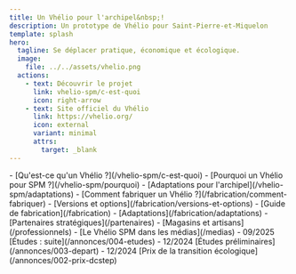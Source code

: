 ```yaml
---
title: Un Vhélio pour l'archipel&nbsp;!
description: Un prototype de Vhélio pour Saint-Pierre-et-Miquelon
template: splash
hero:
  tagline: Se déplacer pratique, économique et écologique.
  image:
    file: ../../assets/vhelio.png
  actions:
    - text: Découvrir le projet
      link: vhelio-spm/c-est-quoi
      icon: right-arrow
    - text: Site officiel du Vhélio
      link: https://vhelio.org/
      icon: external
      variant: minimal
      attrs:
        target: _blank
---
```



<CardGrid stagger>
  <Card title="Le Vhélio de SPM" icon="information">
    - [Qu'est-ce qu'un Vhélio ?](/vhelio-spm/c-est-quoi)
    - [Pourquoi un Vhélio pour SPM ?](/vhelio-spm/pourquoi)
    - [Adaptations pour l'archipel](/vhelio-spm/adaptations)
  </Card>
  <Card title="Fabrique ton Vhélio !" icon="open-book">
    - [Comment fabriquer un Vhélio ?](/fabrication/comment-fabriquer)
    - [Versions et options](/fabrication/versions-et-options)
    - [Guide de fabrication](/fabrication)
    - [Adaptations](/fabrication/adaptations)
  </Card>
  <Card title="Partenaires & Médias" icon="rocket">
    - [Partenaires stratégiques](/partenaires)
    - [Magasins et artisans](/professionnels)
    - [Le Vhélio SPM dans les médias](/medias)
  </Card>
  <Card title="Annonces" icon="sun">
    - 09/2025 [Études : suite](/annonces/004-etudes)
    - 12/2024 [Études préliminaires](/annonces/003-depart)
    - 12/2024 [Prix de la transition écologique](/annonces/002-prix-dcstep)
  </Card>
</CardGrid>
